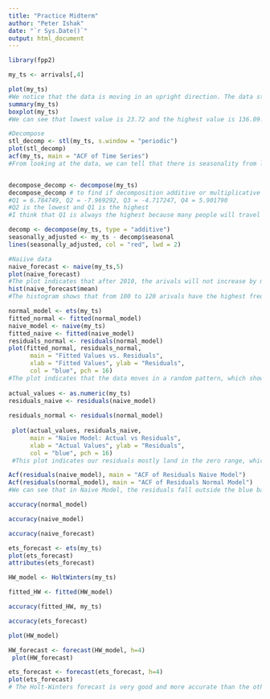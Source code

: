 ```yaml
---
title: "Practice Midterm"
author: "Peter Ishak"
date: "`r Sys.Date()`"
output: html_document
---
```


```r
library(fpp2)

my_ts <- arrivals[,4] 

plot(my_ts)
#We notice that the data is moving in an upright direction. The data starts in 1980 and contimes moving up till the year 2010.
summary(my_ts)
boxplot(my_ts)
#We can see that lowest value is 23.72 and the highest value is 136.09. In the 1st quartile, 25% if values are below 63.95 and in the 3rd quartile, 75% of the values are below 108.98. The median is 85.88 and the mean is 84.85 which means that there might be some lower values that are dragging the average down.

#Decompose
stl_decomp <- stl(my_ts, s.window = "periodic")
plot(stl_decomp)
acf(my_ts, main = "ACF of Time Series")
#From looking at the data, we can tell that there is seasonality from looking at the graph, we can see that there is a trend happening. 


decompose_decomp <- decompose(my_ts)
decompose_decomp # to find if decomposition additive or multiplicative
#Q1 = 6.784749, Q2 = -7.969292, Q3 = -4.717247, Q4 = 5.901790
#Q2 is the lowest and Q1 is the highest 
#I think that Q1 is always the highest because many people will travel to Australia during the first quarter of the year because prices are usually cheaper and the weather is better. The second quarter might be the lowest because its Christmas time and people will travel to be with their families more than going out for vacation. 

decomp <- decompose(my_ts, type = "additive")
seasonally_adjusted <- my_ts - decomp$seasonal
lines(seasonally_adjusted, col = "red", lwd = 2)

#Naiive data
naive_forecast <- naive(my_ts,5)
plot(naive_forecast)
#The plot indicates that after 2010, the arivals will not increase by much and stay around 100 arrivals.
hist(naive_forecast$mean)
#The histogram shows that from 100 to 120 arivals have the highest frequency of 5.

normal_model <- ets(my_ts)
fitted_normal <- fitted(normal_model)
naive_model <- naive(my_ts)
fitted_naive <- fitted(naive_model)
residuals_normal <- residuals(normal_model)
plot(fitted_normal, residuals_normal, 
      main = "Fitted Values vs. Residuals", 
      xlab = "Fitted Values", ylab = "Residuals", 
      col = "blue", pch = 16)
#The plot indicates that the data moves in a random pattern, which shows that the model is well specified.
 
actual_values <- as.numeric(my_ts)
residuals_naive <- residuals(naive_model)
 
residuals_normal <- residuals(normal_model)
 
 plot(actual_values, residuals_naive, 
      main = "Naïve Model: Actual vs Residuals", 
      xlab = "Actual Values", ylab = "Residuals", 
      col = "blue", pch = 16)
 #This plot indicates our residuals mostly land in the zero range, which shows that our data captures the trend, although there are some outliers which show non-linearity. 

Acf(residuals(naive_model), main = "ACF of Residuals Naive Model")
Acf(residuals(normal_model), main = "ACF of Residuals Normal Model")
#We can see that in Naive Model, the residuals fall outside the blue band showing that there is autocorrelation and that the model failed to capture all patterns in the data. In the Normal Model, the residuals fall inside the blue lines which show that they behave like white noise and the model is appropriate.

accuracy(normal_model)

accuracy(naive_model)

accuracy(naive_forecast)

ets_forecast <- ets(my_ts)
plot(ets_forecast)
attributes(ets_forecast)

HW_model <- HoltWinters(my_ts)

fitted_HW <- fitted(HW_model)

accuracy(fitted_HW, my_ts)

accuracy(ets_forecast)

plot(HW_model)

HW_forecast <- forecast(HW_model, h=4)
 plot(HW_forecast)

ets_forecast <- forecast(ets_forecast, h=4)
plot(ets_forecast)
# The Holt-Winters forecast is very good and more accurate than the other models because compared to the ets_model, HoltWinters has a lower ME, MPE and MAPE. The ETS model has a lower RMSE and MAE. Both RMSE and MAE are very close to each other in both models, but Holt-Winters has -.54 Mean Error which proves that this model is more accurate than the the ETS model. This model measures data for the next year and it predicts that the values will go up and then dip down and then rise up again. The ETS model predicts a similar forecast with slightly bigger numbers.








```

